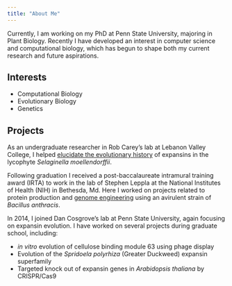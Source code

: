 ```yaml
---
title: "About Me"
---
```




Currently, I am working on my PhD  at Penn State University, majoring in Plant Biology. Recently I have developed an interest in computer science and computational biology, which has begun to shape both my current research and future aspirations. 

## Interests

* Computational Biology
* Evolutionary Biology
* Genetics

## Projects

As an undergraduate researcher in Rob Carey's lab at Lebanon Valley College, I helped [elucidate the evolutionary history](https://www.ncbi.nlm.nih.gov/pmc/articles/PMC3680112/) of expansins in the lycophyte *Selaginella moellendorffii*. 

Following graduation I received a post-baccalaureate intramural training award (IRTA) to work in the lab of Stephen Leppla at the National Institutes of Health (NIH) in Bethesda, Md. Here I worked on projects related to protein production and [genome engineering](https://journals.plos.org/plosone/article?id=10.1371/journal.pone.0183346) using an avirulent strain of *Bacillus anthracis*.

In 2014, I joined Dan Cosgrove's lab at Penn State University, again focusing on expansin evolution. I have worked on several projects during graduate school, including:

* *in vitro* evolution of cellulose binding module 63 using phage display
* Evolution of the *Spridoela polyrhiza* (Greater Duckweed) expansin superfamily
* Targeted knock out of expansin genes in *Arabidopsis thaliana* by CRISPR/Cas9



